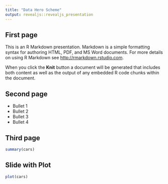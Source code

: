 ```yaml
---
title: "Data Hero Scheme"
output: revealjs::revealjs_presentation
---
```


## First page

This is an R Markdown presentation. Markdown is a simple formatting syntax for authoring HTML, PDF, and MS Word documents. For more details on using R Markdown see <http://rmarkdown.rstudio.com>.

When you click the **Knit** button a document will be generated that includes both content as well as the output of any embedded R code chunks within the document.

## Second page

- Bullet 1
- Bullet 2
- Bullet 3
- Bullet 4

## Third page

```r
summary(cars)
```

## Slide with Plot

```r
plot(cars)
```

